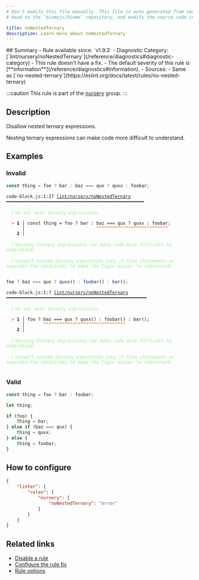 ```yaml
---
# Don't modify this file manually. This file is auto generated from source, and you will lose your changes next time the website is built.
# Head to the `biomejs/biome` repository, and modify the source code in there.

title: noNestedTernary
description: Learn more about noNestedTernary
---
```


<Tabs>
<TabItem label="JavaScript (and super languages)" icon="seti:javascript">
## Summary
- Rule available since: `v1.9.3`
- Diagnostic Category: [`lint/nursery/noNestedTernary`](/reference/diagnostics#diagnostic-category)
- This rule doesn't have a fix.
- The default severity of this rule is [**information**](/reference/diagnostics#information).
- Sources: 
  - Same as [`no-nested-ternary`](https://eslint.org/docs/latest/rules/no-nested-ternary)

:::caution
This rule is part of the [nursery](/linter/rules/#nursery) group.
:::
## Description
Disallow nested ternary expressions.

Nesting ternary expressions can make code more difficult to understand.

## Examples

### Invalid

```js
const thing = foo ? bar : baz === qux ? quxx : foobar;
```

<pre class="language-text"><code class="language-text">code-block.js:1:27 <a href="https://biomejs.dev/linter/rules/no-nested-ternary">lint/nursery/noNestedTernary</a> ━━━━━━━━━━━━━━━━━━━━━━━━━━━━━━━━━━━━━━━━━━━━━━━━━━━━<br /><br />  <strong><span style="color: lightgreen;">ℹ</span></strong> <span style="color: lightgreen;">Do not nest ternary expressions.</span><br />  <br />  <strong><span style="color: Tomato;">&gt;</span></strong> <strong>1 │ </strong>const thing = foo ? bar : baz === qux ? quxx : foobar;<br />   <strong>   │ </strong>                          <strong><span style="color: Tomato;">^</span></strong><strong><span style="color: Tomato;">^</span></strong><strong><span style="color: Tomato;">^</span></strong><strong><span style="color: Tomato;">^</span></strong><strong><span style="color: Tomato;">^</span></strong><strong><span style="color: Tomato;">^</span></strong><strong><span style="color: Tomato;">^</span></strong><strong><span style="color: Tomato;">^</span></strong><strong><span style="color: Tomato;">^</span></strong><strong><span style="color: Tomato;">^</span></strong><strong><span style="color: Tomato;">^</span></strong><strong><span style="color: Tomato;">^</span></strong><strong><span style="color: Tomato;">^</span></strong><strong><span style="color: Tomato;">^</span></strong><strong><span style="color: Tomato;">^</span></strong><strong><span style="color: Tomato;">^</span></strong><strong><span style="color: Tomato;">^</span></strong><strong><span style="color: Tomato;">^</span></strong><strong><span style="color: Tomato;">^</span></strong><strong><span style="color: Tomato;">^</span></strong><strong><span style="color: Tomato;">^</span></strong><strong><span style="color: Tomato;">^</span></strong><strong><span style="color: Tomato;">^</span></strong><strong><span style="color: Tomato;">^</span></strong><strong><span style="color: Tomato;">^</span></strong><strong><span style="color: Tomato;">^</span></strong><strong><span style="color: Tomato;">^</span></strong><br />    <strong>2 │ </strong><br />  <br />  <strong><span style="color: lightgreen;">ℹ</span></strong> <span style="color: lightgreen;">Nesting ternary expressions can make code more difficult to understand.</span><br />  <br />  <strong><span style="color: lightgreen;">ℹ</span></strong> <span style="color: lightgreen;">Convert nested ternary expression into if-else statements or separate the conditions to make the logic easier to understand.</span><br />  <br /></code></pre>

```js
foo ? baz === qux ? quxx() : foobar() : bar();
```

<pre class="language-text"><code class="language-text">code-block.js:1:7 <a href="https://biomejs.dev/linter/rules/no-nested-ternary">lint/nursery/noNestedTernary</a> ━━━━━━━━━━━━━━━━━━━━━━━━━━━━━━━━━━━━━━━━━━━━━━━━━━━━━<br /><br />  <strong><span style="color: lightgreen;">ℹ</span></strong> <span style="color: lightgreen;">Do not nest ternary expressions.</span><br />  <br />  <strong><span style="color: Tomato;">&gt;</span></strong> <strong>1 │ </strong>foo ? baz === qux ? quxx() : foobar() : bar();<br />   <strong>   │ </strong>      <strong><span style="color: Tomato;">^</span></strong><strong><span style="color: Tomato;">^</span></strong><strong><span style="color: Tomato;">^</span></strong><strong><span style="color: Tomato;">^</span></strong><strong><span style="color: Tomato;">^</span></strong><strong><span style="color: Tomato;">^</span></strong><strong><span style="color: Tomato;">^</span></strong><strong><span style="color: Tomato;">^</span></strong><strong><span style="color: Tomato;">^</span></strong><strong><span style="color: Tomato;">^</span></strong><strong><span style="color: Tomato;">^</span></strong><strong><span style="color: Tomato;">^</span></strong><strong><span style="color: Tomato;">^</span></strong><strong><span style="color: Tomato;">^</span></strong><strong><span style="color: Tomato;">^</span></strong><strong><span style="color: Tomato;">^</span></strong><strong><span style="color: Tomato;">^</span></strong><strong><span style="color: Tomato;">^</span></strong><strong><span style="color: Tomato;">^</span></strong><strong><span style="color: Tomato;">^</span></strong><strong><span style="color: Tomato;">^</span></strong><strong><span style="color: Tomato;">^</span></strong><strong><span style="color: Tomato;">^</span></strong><strong><span style="color: Tomato;">^</span></strong><strong><span style="color: Tomato;">^</span></strong><strong><span style="color: Tomato;">^</span></strong><strong><span style="color: Tomato;">^</span></strong><strong><span style="color: Tomato;">^</span></strong><strong><span style="color: Tomato;">^</span></strong><strong><span style="color: Tomato;">^</span></strong><strong><span style="color: Tomato;">^</span></strong><br />    <strong>2 │ </strong><br />  <br />  <strong><span style="color: lightgreen;">ℹ</span></strong> <span style="color: lightgreen;">Nesting ternary expressions can make code more difficult to understand.</span><br />  <br />  <strong><span style="color: lightgreen;">ℹ</span></strong> <span style="color: lightgreen;">Convert nested ternary expression into if-else statements or separate the conditions to make the logic easier to understand.</span><br />  <br /></code></pre>

### Valid

```js
const thing = foo ? bar : foobar;
```

```js
let thing;

if (foo) {
    thing = bar;
} else if (baz === qux) {
    thing = quxx;
} else {
    thing = foobar;
}
```

## How to configure
```json title="biome.json"
{
	"linter": {
		"rules": {
			"nursery": {
				"noNestedTernary": "error"
			}
		}
	}
}

```
## Related links

- [Disable a rule](/linter/#disable-a-lint-rule)
- [Configure the rule fix](/linter#configure-the-rule-fix)
- [Rule options](/linter/#rule-options)

</TabItem>
</Tabs>


